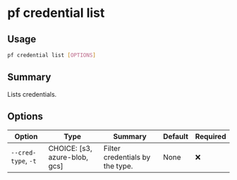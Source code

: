 # pf credential list

## Usage

```bash
pf credential list [OPTIONS]
```

## Summary

Lists credentials.

## Options

| Option | Type | Summary | Default | Required |
|--------|------|---------|---------|----------|
| `--cred-type`, `-t` | CHOICE: [s3, azure-blob, gcs] | Filter credentials by the type. | None | ❌ |
